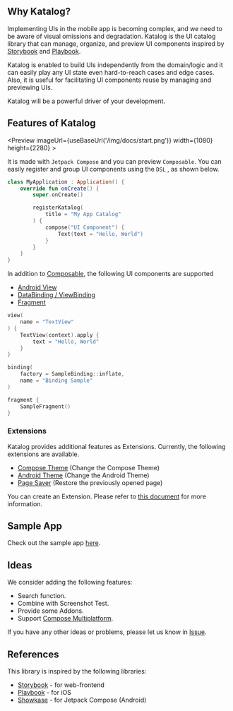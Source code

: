 
<TopHeader />

## Why Katalog?
Implementing UIs in the mobile app is becoming complex, and we need to be aware of visual omissions and degradation.
Katalog is the UI catalog library that can manage, organize, and preview UI components inspired by [Storybook](https://storybook.js.org/) and [Playbook](https://github.com/playbook-ui/playbook-ios).

Katalog is enabled to build UIs independently from the domain/logic and it can easily play any UI state even hard-to-reach cases and edge cases.
Also, it is useful for facilitating UI components reuse by managing and previewing UIs.

Katalog will be a powerful driver of your development.

## Features of Katalog

<Preview
    imageUrl={useBaseUrl('/img/docs/start.png')}
    width={1080}
    height={2280} >

It is made with `Jetpack Compose` and you can preview `Composable`.
You can easily register and group UI components using the `DSL` , as shown below.

```kotlin
class MyApplication : Application() {
    override fun onCreate() {
        super.onCreate()

        registerKatalog(
            title = "My App Catalog"
        ) {
            compose("UI Component") {
                Text(text = "Hello, World")
            }
        }
    }
}
```

</Preview>

In addition to [Composable](/docs/main/jetpack-compose), the following UI components are supported

* [Android View](/docs/main/android-view)
* [DataBinding / ViewBinding](/docs/main/binding)
* [Fragment](/docs/main/fragment)

<Tabs>
<TabItem value="Android View" label="Android View" default>

```kotlin
view(
    name = "TextView"
) {
    TextView(context).apply {
        text = "Hello, World"
    }
}
```

</TabItem>
<TabItem value="DataBinding / ViewBinding" label="DataBinding / ViewBinding">

```kotlin
binding(
    factory = SampleBinding::inflate,
    name = "Binding Sample"
)
```

</TabItem>
<TabItem value="Fragment" label="Fragment">

```kotlin
fragment {
    SampleFragment()
}
```

</TabItem>
</Tabs>

### Extensions
Katalog provides additional features as Extensions.
Currently, the following extensions are available.
* [Compose Theme](/docs/main/extensions/compose-theme) (Change the Compose Theme)
* [Android Theme](/docs/main/extensions/android-theme) (Change the Android Theme)
* [Page Saver](/docs/main/extensions/page-saver) (Restore the previously opened page)

You can create an Extension.
Please refer to [this document](/docs/main/extensions/create) for more information.

## Sample App
Check out the sample app [here](https://github.com/cyberagent-zemi/katalog/tree/main/samples/androidapp).

## Ideas
We consider adding the following features:
* Search function.
* Combine with Screenshot Test.
* Provide some Addons.
* Support [Compose Multiplatform](https://www.jetbrains.com/lp/compose-mpp).

If you have any other ideas or problems, please let us know in [Issue](https://github.com/cyberagent-zemi/katalog/issues).

## References
This library is inspired by the following libraries:
* [Storybook](https://storybook.js.org/) - for web-frontend
* [Playbook](https://github.com/playbook-ui/playbook-ios) - for iOS
* [Showkase](https://github.com/airbnb/Showkase) - for Jetpack Compose (Android)
